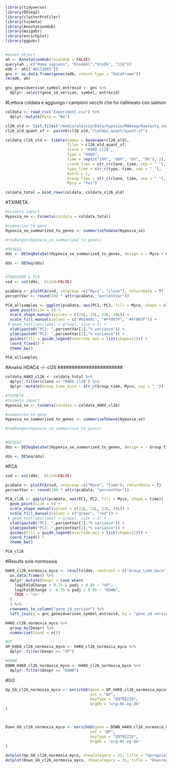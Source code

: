 ```r
library(tidyverse)
library(DESeq2)
library(clusterProfiler)
library(tximeta)
library(AnnotationHub)
library(msigdbr)
library(enrichplot)
library(ggpubr)


#Genes object
ah <- AnnotationHub(localHub = FALSE)
query(ah , c("Homo sapiens", "Ensembl","EnsDb", "110"))
edb <- ah[["AH113665"]]
gns <- as.data.frame(genes(edb, return.type = "DataFrame")) 
rm(edb, ah)

gns_geneidversion_symbol_entrexid <- gns %>% 
  dplyr::select(gene_id_version, symbol, entrezid)
```

#Lettura coldata e aggiungo i campioni vecchi che ho riallineato con salmon
```r
coldata <- read_csv("Experiment.csv") %>% 
  dplyr::mutate(Myco = "No")

cl26_old <- list.files("/media/alessio/Data/hypoxia/RNAseq/Rawfastq_nuovo/old_H4KO_cl26/salmon_quant", full.names = T)
cl26_old_quant_sf <- paste0(cl26_old,"/salmon_quant/quant.sf")

coldata_cl26_old <- tibble(names = basename(cl26_old),
                           files = cl26_old_quant_sf, 
                           clone = "H4KO_cl26",
                           type = "H4KO",
                           time = rep(c("24h", "48h", "6h", "0h"), 2),
                           clone_time = str_c(clone, time, sep = "_"),
                           type_time = str_c(type, time, sep = "_"),
                           batch = 1,
                           Group_time = str_c(clone, time, sep = "_"),
                           Myco = "Yes")

coldata_total = bind_rows(coldata, coldata_cl26_old)
```

#TXIMETA
```r
#tximeta import
Hypoxia_se <- tximeta(coldata = coldata_total)

#summarize to gene
Hypoxia_se_summarized_to_genes <- summarizeToGene(Hypoxia_se)

#rowRanges(Hypoxia_se_summarized_to_genes)

#DESEQ2
dds <- DESeqDataSet(Hypoxia_se_summarized_to_genes, design = ~ Myco + Group_time)

dds <- DESeq(dds)


#TRASFORM & PCA
vsd <- vst(dds,  blind=FALSE)

pcaData <- plotPCA(vsd, intgroup =c("Myco", "clone"), returnData = T)
percentVar <- round(100 * attr(pcaData, "percentVar"))

PCA_allsamples <- ggplot(pcaData, aes(PC1, PC2, fill = Myco, shape = clone)) +
  geom_point(size = 5) +
  scale_shape_manual(values = c(21L, 22L, 23L, 24L)) +
  scale_fill_manual(values = c("#854ddc", "#FF007F", "#FF007F")) +
 # geom_text(aes(label = group), size = 3) +
  xlab(paste0("PC1: ",percentVar[1],"% variance")) +
  ylab(paste0("PC2: ",percentVar[2],"% variance")) + 
  guides(fill = guide_legend(override.aes = list(shape=21))) +
  coord_fixed() +
  theme_bw()

PCA_allsamples
```


#######################
#Analisi HDAC4 -/- cl26
#######################

```r
coldata_H4KO_cl26 <- coldata_total %>% 
  dplyr::filter(clone == "H4KO_cl26") %>% 
  dplyr::mutate(Group_time_myco = str_c(Group_time, Myco, sep = "_"))

#TXIMETA
#tximeta import
Hypoxia_se <- tximeta(coldata = coldata_H4KO_cl26)

#summarize to gene
Hypoxia_se_summarized_to_genes <- summarizeToGene(Hypoxia_se)

#rowRanges(Hypoxia_se_summarized_to_genes)


#DESEQ2
dds <- DESeqDataSet(Hypoxia_se_summarized_to_genes, design = ~ Group_time_myco)

dds <- DESeq(dds)
```

#PCA
```r
vsd <- vst(dds,  blind=FALSE)

pcaData <- plotPCA(vsd, intgroup =c("Myco", "time"), returnData = T)
percentVar <- round(100 * attr(pcaData, "percentVar"))

PCA_cl26 <- ggplot(pcaData, aes(PC1, PC2, fill = Myco, shape = time)) +
  geom_point(size = 5) +
  scale_shape_manual(values = c(21L, 22L, 23L, 24L)) +
  scale_fill_manual(values = c("green", "red")) +
 # geom_text(aes(label = group), size = 3) +
  xlab(paste0("PC1: ",percentVar[1],"% variance")) +
  ylab(paste0("PC2: ",percentVar[2],"% variance")) + 
  guides(fill = guide_legend(override.aes = list(shape=21))) +
  coord_fixed() +
  theme_bw()

PCA_cl26
```

#Results solo normossia
```r
H4KO_cl26_normoxia_myco <- results(dds, contrast = c("Group_time_myco", "H4KO_cl26_0h_Yes", "H4KO_cl26_0h_No")) %>% 
  as.data.frame() %>% 
  dplyr::mutate(Dexpr = case_when(
    log2FoldChange > 0.75 & padj < 0.05 ~ "UP",
    log2FoldChange < -0.75 & padj < 0.05 ~ "DOWN",
    TRUE ~ "ns"
  )
  ) %>% 
  rownames_to_column("gene_id_version") %>% 
  left_join(y = gns_geneidversion_symbol_entrexid, by = "gene_id_version")

H4KO_cl26_normoxia_myco %>% 
  group_by(Dexpr) %>% 
  summarize(Count = n())

#UP
UP_H4KO_cl26_normoxia_myco <- H4KO_cl26_normoxia_myco %>% 
  dplyr::filter(Dexpr == "UP")

#DOWN
DOWN_H4KO_cl26_normoxia_myco <- H4KO_cl26_normoxia_myco %>% 
  dplyr::filter(Dexpr == "DOWN")
```

#GO
```r
Up_GO_cl26_normoxia_myco <- enrichGO(gene = UP_H4KO_cl26_normoxia_myco$entrezid,
                                     ont = "BP",
                                     keyType = "ENTREZID",
                                     OrgDb = "org.Hs.eg.db"
)



Down_GO_cl26_normoxia_myco <- enrichGO(gene = DOWN_H4KO_cl26_normoxia_myco$entrezid,
                                     ont = "BP",
                                     keyType = "ENTREZID",
                                     OrgDb = "org.Hs.eg.db"
)

dotplot(Up_GO_cl26_normoxia_myco, showCategory = 15, title = "Upregulated pathways H4KO cl26 old vs new")
dotplot(Down_GO_cl26_normoxia_myco, showCategory = 15, title = "Downregulated pathways H4KO cl26 old vs new")
```

